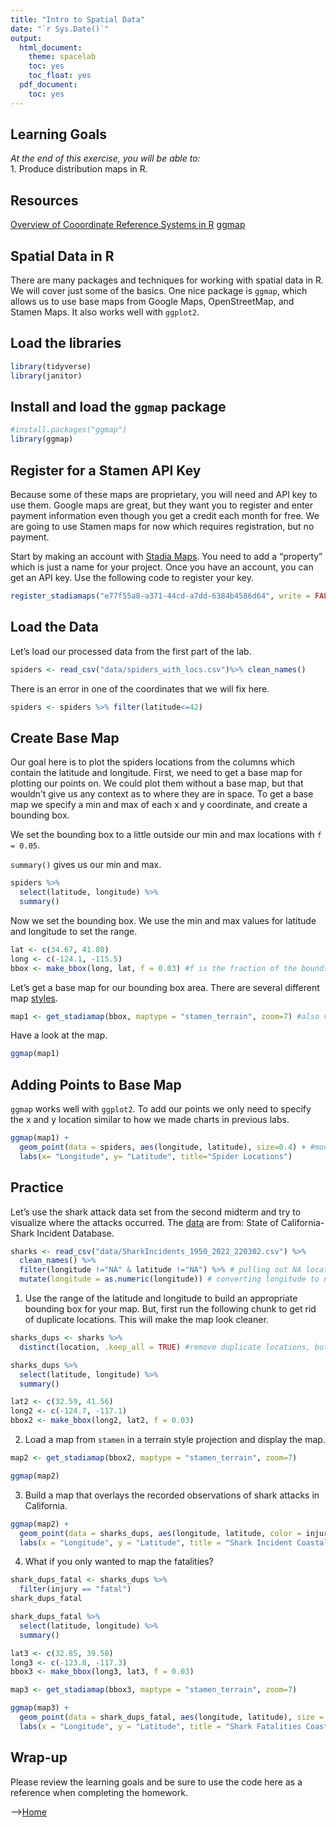 ```yaml
---
title: "Intro to Spatial Data"
date: "`r Sys.Date()`"
output:
  html_document:
    theme: spacelab
    toc: yes
    toc_float: yes
  pdf_document:
    toc: yes
---
```


## Learning Goals   

*At the end of this exercise, you will be able to:*  
1. Produce distribution maps in R.  
 
## Resources  

[Overview of Cooordinate Reference Systems in R](https://www.nceas.ucsb.edu/~frazier/RSpatialGuides/OverviewCoordinateReferenceSystems.pdf)
[ggmap](https://cran.r-project.org/web/packages/ggmap/readme/README.html)

## Spatial Data in R   

There are many packages and techniques for working with spatial data in R. We will cover just some of the basics. One nice package is `ggmap`, which allows us to use base maps from Google Maps, OpenStreetMap, and Stamen Maps. It also works well with `ggplot2`.  

## Load the libraries     

```r
library(tidyverse)
library(janitor)
```

## Install and load the `ggmap` package  

```r
#install.packages("ggmap")
library(ggmap)
```

## Register for a Stamen API Key   

Because some of these maps are proprietary, you will need and API key to use them. Google maps are great, but they want you to register and enter payment information even though you get a credit each month for free. We are going to use Stamen maps for now which requires registration, but no payment.  

Start by making an account with [Stadia Maps](https://client.stadiamaps.com/signup/). You need to add a "property" which is just a name for your project. Once you have an account, you can get an API key. Use the following code to register your key.  

```r
register_stadiamaps("e77f55a8-a371-44cd-a7dd-6384b4586d64", write = FALSE)
```

## Load the Data    

Let's load our processed data from the first part of the lab.   

```r
spiders <- read_csv("data/spiders_with_locs.csv")%>% clean_names()
```

There is an error in one of the coordinates that we will fix here.   

```r
spiders <- spiders %>% filter(latitude<=42)
```

## Create Base Map    

Our goal here is to plot the spiders locations from the columns which contain the latitude and longitude. First, we need to get a base map for plotting our points on. We could plot them without a base map, but that wouldn't give us any context as to where they are in space. To get a base map we specify a min and max of each x and y coordinate, and create a bounding box.  

We set the bounding box to a little outside our min and max locations with `f = 0.05`.    

`summary()` gives us our min and max.    

```r
spiders %>% 
  select(latitude, longitude) %>% 
  summary()
```

Now we set the bounding box. We use the min and max values for latitude and longitude to set the range.  

```r
lat <- c(34.67, 41.80)
long <- c(-124.1, -115.5)
bbox <- make_bbox(long, lat, f = 0.03) #f is the fraction of the bounding box to add to the range; the program is very sensitive to this value, recommended to start with 0.03
```

Let's get a base map for our bounding box area. There are several different map [styles](https://docs.stadiamaps.com/themes/).   

```r
map1 <- get_stadiamap(bbox, maptype = "stamen_terrain", zoom=7) #also very sensitive to zoom, keep this at zoom = 7
```

Have a look at the map.  

```r
ggmap(map1)
```

## Adding Points to Base Map   

`ggmap` works well with `ggplot2`. To add our points we only need to specify the x and y location similar to how we made charts in previous labs.   

```r
ggmap(map1) + 
  geom_point(data = spiders, aes(longitude, latitude), size=0.4) + #modified ggplot syntax; CANNOT use pipes in this; be very careful with the syntax
  labs(x= "Longitude", y= "Latitude", title="Spider Locations")
```

## Practice   

Let's use the shark attack data set from the second midterm and try to visualize where the attacks occurred. The [data](https://catalog.data.gov/dataset/shark-incident-database-california-56167) are from: State of California- Shark Incident Database.   

```r
sharks <- read_csv("data/SharkIncidents_1950_2022_220302.csv") %>% 
  clean_names() %>% 
  filter(longitude !="NA" & latitude !="NA") %>% # pulling out NA locations
  mutate(longitude = as.numeric(longitude)) # converting longitude to numeric
```

1. Use the range of the latitude and longitude to build an appropriate bounding box for your map. But, first run the following chunk to get rid of duplicate locations. This will make the map look cleaner.    

```r
sharks_dups <- sharks %>% 
  distinct(location, .keep_all = TRUE) #remove duplicate locations, but keep the remaining variables
```

```r
sharks_dups %>% 
  select(latitude, longitude) %>% 
  summary()
```

```r
lat2 <- c(32.59, 41.56)
long2 <- c(-124.7, -117.1)
bbox2 <- make_bbox(long2, lat2, f = 0.03)
```

2. Load a map from `stamen` in a terrain style projection and display the map.   

```r
map2 <- get_stadiamap(bbox2, maptype = "stamen_terrain", zoom=7)
```

```r
ggmap(map2)
```

3. Build a map that overlays the recorded observations of shark attacks in California.   

```r
ggmap(map2) + 
  geom_point(data = sharks_dups, aes(longitude, latitude, color = injury), size = 0.4) + #can use the aesthetics we have used previously
  labs(x = "Longitude", y = "Latitude", title = "Shark Incident Coastal California, 1950-2022")
```

4. What if you only wanted to map the fatalities?   
 
```r
shark_dups_fatal <- sharks_dups %>% 
  filter(injury == "fatal")
shark_dups_fatal
```

```r
shark_dups_fatal %>% 
  select(latitude, longitude) %>% 
  summary()
```

```r
lat3 <- c(32.85, 39.58)
long3 <- c(-123.8, -117.3)
bbox3 <- make_bbox(long3, lat3, f = 0.03)
```

```r
map3 <- get_stadiamap(bbox3, maptype = "stamen_terrain", zoom=7)
```

```r
ggmap(map3) +
  geom_point(data = shark_dups_fatal, aes(longitude, latitude), size = 0.8) + 
  labs(x = "Longitude", y = "Latitude", title = "Shark Fatalities Coastal California, 1950-2022")
```

## Wrap-up  
Please review the learning goals and be sure to use the code here as a reference when completing the homework.

-->[Home](https://jmledford3115.github.io/datascibiol/)